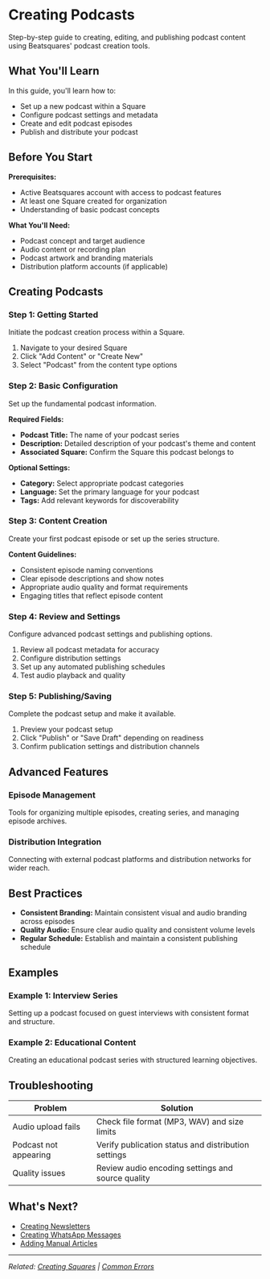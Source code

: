 # Creating Podcasts

Step-by-step guide to creating, editing, and publishing podcast content using Beatsquares' podcast creation tools.

## What You'll Learn

In this guide, you'll learn how to:
- Set up a new podcast within a Square
- Configure podcast settings and metadata
- Create and edit podcast episodes
- Publish and distribute your podcast

## Before You Start

**Prerequisites:**
- Active Beatsquares account with access to podcast features
- At least one Square created for organization
- Understanding of basic podcast concepts

**What You'll Need:**
- Podcast concept and target audience
- Audio content or recording plan
- Podcast artwork and branding materials
- Distribution platform accounts (if applicable)

## Creating Podcasts

### Step 1: Getting Started

Initiate the podcast creation process within a Square.

1. Navigate to your desired Square
2. Click "Add Content" or "Create New"
3. Select "Podcast" from the content type options

### Step 2: Basic Configuration

Set up the fundamental podcast information.

**Required Fields:**
- **Podcast Title:** The name of your podcast series
- **Description:** Detailed description of your podcast's theme and content
- **Associated Square:** Confirm the Square this podcast belongs to

**Optional Settings:**
- **Category:** Select appropriate podcast categories
- **Language:** Set the primary language for your podcast
- **Tags:** Add relevant keywords for discoverability

### Step 3: Content Creation

Create your first podcast episode or set up the series structure.

**Content Guidelines:**
- Consistent episode naming conventions
- Clear episode descriptions and show notes
- Appropriate audio quality and format requirements
- Engaging titles that reflect episode content

### Step 4: Review and Settings

Configure advanced podcast settings and publishing options.

1. Review all podcast metadata for accuracy
2. Configure distribution settings
3. Set up any automated publishing schedules
4. Test audio playback and quality

### Step 5: Publishing/Saving

Complete the podcast setup and make it available.

1. Preview your podcast setup
2. Click "Publish" or "Save Draft" depending on readiness
3. Confirm publication settings and distribution channels

## Advanced Features

### Episode Management
Tools for organizing multiple episodes, creating series, and managing episode archives.

### Distribution Integration
Connecting with external podcast platforms and distribution networks for wider reach.

## Best Practices

- **Consistent Branding:** Maintain consistent visual and audio branding across episodes
- **Quality Audio:** Ensure clear audio quality and consistent volume levels
- **Regular Schedule:** Establish and maintain a consistent publishing schedule

## Examples

### Example 1: Interview Series
Setting up a podcast focused on guest interviews with consistent format and structure.

### Example 2: Educational Content
Creating an educational podcast series with structured learning objectives.

## Troubleshooting

| Problem | Solution |
|---------|----------|
| Audio upload fails | Check file format (MP3, WAV) and size limits |
| Podcast not appearing | Verify publication status and distribution settings |
| Quality issues | Review audio encoding settings and source quality |

## What's Next?

- [Creating Newsletters](/core-features/creating-newsletters)
- [Creating WhatsApp Messages](/core-features/creating-whatsapp-messages)
- [Adding Manual Articles](/core-features/adding-manual-articles)

---
*Related: [Creating Squares](/core-features/creating-squares) | [Common Errors](/troubleshooting/common-errors)*
